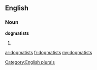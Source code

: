 ==English==

===Noun===
'''dogmatists'''

# {{plural of|[[dogmatist]]}}

[[Category:English plurals]]

[[ar:dogmatists]]
[[fr:dogmatists]]
[[my:dogmatists]]
